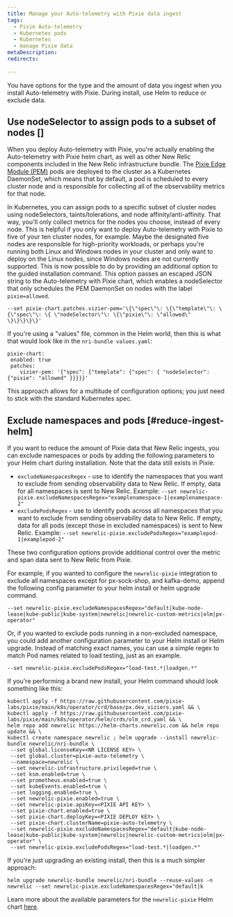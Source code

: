 ```yaml
---
title: Manage your Auto-telemetry with Pixie data ingest
tags:
  - Pixie Auto-telemetry
  - Kubernetes pods
  - Kubernetes
  - manage Pixie data
metaDescription: 
redirects:
 
---
```


You have options for the type and the amount of data you ingest when you install Auto-telemetry with Pixie. During install, use Helm to reduce or exclude data.


## Use nodeSelector to assign pods to a subset of nodes []

When you deploy Auto-telemetry with Pixie, you're actually enabling the Auto-telemetry with Pixie helm chart, as well as other New Relic components included in the New Relic infrastructure bundle. The [Pixie Edge Module (PEM)](https://docs.pixielabs.ai/tutorials/custom-data/distributed-bpftrace-deployment#background) pods are deployed to the cluster as a Kubernetes DaemonSet, which means that by default, a pod is scheduled to every cluster node and is responsible for collecting all of the observability metrics for that node.

In Kubernetes, you can assign pods to a specific subset of cluster nodes using nodeSelectors, taints/tolerations, and node affinity/anti-affinity. That way, you'll only collect metrics for the nodes you choose, instead of every node. This is helpful if you only want to deploy Auto-telemetry with Pixie to five of your ten cluster nodes, for example. Maybe the designated five nodes are responsible for high-priority workloads, or perhaps you're running both Linux and Windows nodes in your cluster and only want to deploy on the Linux nodes, since Windows nodes are not currently supported. This is now possible to do by providing an additional option to the guided installation command. This option passes an escaped JSON string to the Auto-telemetry with Pixie chart, which enables a nodeSelector that only schedules the PEM DaemonSet on nodes with the label `pixie=allowed`.

```
--set pixie-chart.patches.vizier-pem='\{\"spec\"\: \{\"template\"\: \{\"spec\"\: \{ \"nodeSelector\"\: \{\"pixie\"\: \"allowed\" \}\}\}\}\}'
```

If you're using a "values" file, common in the Helm world, then this is what that would look like in the `nri-bundle values.yaml`:

```
pixie-chart:
 enabled: true
 patches:
    vizier-pem: '{"spec": {"template": {"spec": { "nodeSelector": {"pixie": "allowed" }}}}}'

```

This approach allows for a multitude of configuration options; you just need to stick with the standard Kubernetes spec.


## Exclude namespaces and pods [#reduce-ingest-helm]

If you want to reduce the amount of Pixie data that New Relic ingests, you can exclude namespaces or pods by adding the following parameters to your Helm chart during installation. Note that the data still exists in Pixie:

  * `excludeNamespacesRegex` - use to identify the namespaces that you want to exclude from sending observability data to New Relic. If empty, data for all namespaces is sent to New Relic. Example: `--set newrelic-pixie.excludeNamespacesRegex="examplenamespace-1|examplenamespace-2"`
  * `excludePodsRegex` - use to identify pods across all namespaces that you want to exclude from sending observability data to New Relic. If empty, data for all pods (except those in excluded namespaces) is sent to New Relic. Example: `--set newrelic-pixie.excludePodsRegex="examplepod-1|examplepod-2"`
  
  These two configuration options provide additional control over the metric and span data sent to New Relic from Pixie.   
  
  For example, if you wanted to configure the `newrelic-pixie` integration to exclude all namespaces except for px-sock-shop, and kafka-demo, append the following config parameter to your helm install or helm upgrade command. 

  ```
  --set newrelic-pixie.excludeNamespacesRegex="default|kube-node-lease|kube-public|kube-system|newrelic|newrelic-custom-metrics|olm|px-operator"
```

Or, if you wanted to exclude pods running in a non-excluded namespace, you could add another configuration parameter to your Helm install or Helm upgrade.  Instead of matching exact names, you can use a simple regex to match Pod names related to load testing, just as an example. 

```
--set newrelic-pixie.excludePodsRegex="load-test.*|loadgen.*"
```
  
If you're performing a brand new install, your Helm command should look something like this:

```
kubectl apply -f https://raw.githubusercontent.com/pixie-labs/pixie/main/k8s/operator/crd/base/px.dev_viziers.yaml && \
kubectl apply -f https://raw.githubusercontent.com/pixie-labs/pixie/main/k8s/operator/helm/crds/olm_crd.yaml && \
helm repo add newrelic https://helm-charts.newrelic.com && helm repo update && \
kubectl create namespace newrelic ; helm upgrade --install newrelic-bundle newrelic/nri-bundle \
 --set global.licenseKey=<NR LICENSE KEY> \
 --set global.cluster=pixie-auto-telemetry \
 --namespace=newrelic \
 --set newrelic-infrastructure.privileged=true \
 --set ksm.enabled=true \
 --set prometheus.enabled=true \
 --set kubeEvents.enabled=true \
 --set logging.enabled=true \
 --set newrelic-pixie.enabled=true \
 --set newrelic-pixie.apiKey=<PIXIE API KEY> \
 --set pixie-chart.enabled=true \
 --set pixie-chart.deployKey=<PIXIE DEPLOY KEY> \
 --set pixie-chart.clusterName=pixie-auto-telemetry \
 --set newrelic-pixie.excludeNamespacesRegex="default|kube-node-lease|kube-public|kube-system|newrelic|newrelic-custom-metrics|olm|px-operator" \ 
 --set newrelic-pixie.excludePodsRegex="load-test.*|loadgen.*"
```

If you're just upgrading an existing install, then this is a much simpler approach:

```
helm upgrade newrelic-bundle newrelic/nri-bundle --reuse-values -n newrelic --set newrelic-pixie.excludeNamespacesRegex="default|k
```

Learn more about the available parameters for the `newrelic-pixie` Helm chart [here](https://github.com/newrelic/helm-charts/tree/master/charts/newrelic-pixie#chart-details).
